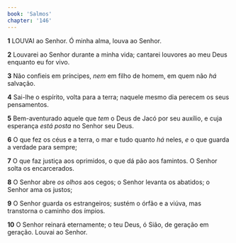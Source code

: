 ```yaml
---
book: 'Salmos'
chapter: '146'
---
```


**1** LOUVAI ao Senhor. Ó minha alma, louva ao Senhor.

**2** Louvarei ao Senhor durante a minha vida; cantarei louvores ao meu Deus enquanto eu for vivo.

**3** Não confieis em príncipes, _nem_ em filho de homem, em quem não _há_ salvação.

**4** Sai-lhe o espírito, volta para a terra; naquele mesmo dia perecem os seus pensamentos.

**5** Bem-aventurado aquele que _tem_ o Deus de Jacó por seu auxílio, e cuja esperança _está posta_ no Senhor seu Deus.

**6** O que fez os céus e a terra, o mar e tudo quanto _há_ neles, _e_ o que guarda a verdade para sempre;

**7** O que faz justiça aos oprimidos, o que dá pão aos famintos. O Senhor solta os encarcerados.

**8** O Senhor abre _os olhos_ aos cegos; o Senhor levanta os abatidos; o Senhor ama os justos;

**9** O Senhor guarda os estrangeiros; sustém o órfão e a viúva, mas transtorna o caminho dos ímpios.

**10** O Senhor reinará eternamente; o teu Deus, ó Sião, de geração em geração. Louvai ao Senhor.
